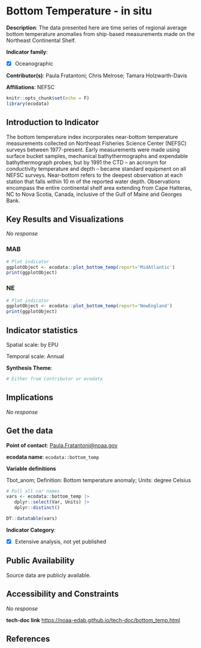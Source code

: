 # Bottom Temperature - in situ

**Description**: The data presented here are time series of regional average bottom temperature anomalies from ship-based measurements made on the Northeast Continental Shelf.

**Indicator family**: 

- [X] Oceanographic


**Contributor(s)**: Paula Fratantoni; Chris Melrose; Tamara Holzwarth-Davis

**Affiliations**: NEFSC

```{r echo=FALSE}
knitr::opts_chunk$set(echo = F)
library(ecodata)
```
## Introduction to Indicator
The bottom temperature index incorporates near-bottom temperature measurements collected on Northeast Fisheries Science Center (NEFSC) surveys between 1977-present. Early measurements were made using surface bucket samples, mechanical bathythermographs and expendable bathythermograph probes, but by 1991 the CTD – an acronym for conductivity temperature and depth – became standard equipment on all NEFSC surveys. Near-bottom refers to the deepest observation at each station that falls within 10 m of the reported water depth. Observations encompass the entire continental shelf area extending from Cape Hatteras, NC to Nova Scotia, Canada, inclusive of the Gulf of Maine and Georges Bank.

## Key Results and Visualizations
_No response_

### MAB

```{r plot_bottom_tempMAB}
# Plot indicator
ggplotObject <- ecodata::plot_bottom_temp(report='MidAtlantic')
print(ggplotObject)
```

### NE

```{r plot_bottom_tempNE}
# Plot indicator
ggplotObject <- ecodata::plot_bottom_temp(report='NewEngland')
print(ggplotObject)
```


## Indicator statistics 
Spatial scale: by EPU

Temporal scale: Annual

**Synthesis Theme**:




```{r autostats_bottom_temp}
# Either from Contributor or ecodata
```

## Implications
_No response_

## Get the data

**Point of contact**: [Paula.Fratantoni@noaa.gov](mailto:Paula.Fratantoni@noaa.gov){.email}

**ecodata name**: `ecodata::bottom_temp`

**Variable definitions**

Tbot_anom; Definition: Bottom temperature anomaly; Units: degree Celsius

```{r vars_bottom_temp}
# Pull all var names
vars <- ecodata::bottom_temp |>
   dplyr::select(Var, Units) |>
   dplyr::distinct()

DT::datatable(vars)
```
**Indicator Category**:

- [X] Extensive analysis, not yet published


## Public Availability

Source data are publicly available.

## Accessibility and Constraints

_No response_

**tech-doc link**
<https://noaa-edab.github.io/tech-doc/bottom_temp.html>

## References

